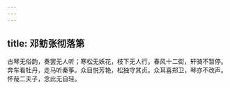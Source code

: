 ```yaml
---
---
---
```

title: 邓鲂张彻落第
---



古琴无俗韵，奏罢无人听；寒松无妖花，枝下无人行。春风十二街，轩骑不暂停。奔车看牡丹，走马听秦筝。众目悦芳艳，松独守其贞。众耳喜郑卫，琴亦不改声。怀哉二夫子，念此无自轻。